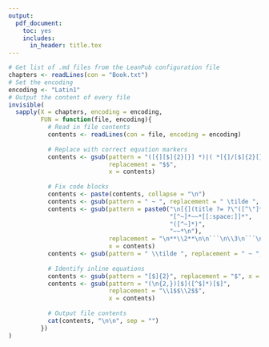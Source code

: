 ```yaml
---
output:
  pdf_document:
    toc: yes
    includes:
      in_header: title.tex
---
```



```r
# Get list of .md files from the LeanPub configuration file
chapters <- readLines(con = "Book.txt")
# Set the encoding
encoding <- "Latin1"
# Output the content of every file
invisible(
  sapply(X = chapters, encoding = encoding,
         FUN = function(file, encoding){
           # Read in file contents
           contents <- readLines(con = file, encoding = encoding)
           
           # Replace with correct equation markers
           contents <- gsub(pattern = "([{][$]{2}[}] *)|( *[{]/[$]{2}[}])",
                            replacement = "$$",
                            x = contents)
           
           # Fix code blocks
           contents <- paste(contents, collapse = "\n")
           contents <- gsub(pattern = " ~ ", replacement = " \tilde ", x = contents)
           contents <- gsub(pattern = paste0("\n[{](title ?= ?\"([^\"]*)\")?",
                                             "[^~]*~~*[[:space:]]*",
                                             "([^~]*)",
                                             "~~*\n"),
                            replacement = "\n**\\2**\n\n```\n\\3\n```\n\n",
                            x = contents)
           contents <- gsub(pattern = " \\tilde ", replacement = " ~ ", x = contents)
           
           # Identify inline equations
           contents <- gsub(pattern = "[$]{2}", replacement = "$", x = contents)
           contents <- gsub(pattern = "(\n{2,})[$]([^$]*)[$]",
                            replacement = "\\1$$\\2$$",
                            x = contents)
           
           # Output file contents
           cat(contents, "\n\n", sep = "")
         })
)
```

